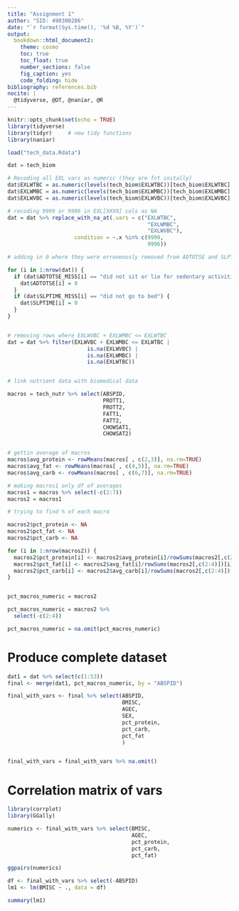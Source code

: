 ```yaml
---
title: "Assignment 1"
author: "SID: 490300286"
date: "`r format(Sys.time(), '%d %B, %Y')`"
output: 
  bookdown::html_document2: 
    theme: cosmo
    toc: true
    toc_float: true
    number_sections: false
    fig_caption: yes
    code_folding: hide
bibliography: references.bib  
nocite: | 
  @tidyverse, @DT, @naniar, @R
---
```


```r
knitr::opts_chunk$set(echo = TRUE)
library(tidyverse)
library(tidyr)     # new tidy functions
library(naniar)

load("tech_data.Rdata")
```

```r
dat = tech_biom

# Recoding all EXL vars as numeric (they are fct initally)
dat$EXLWTBC = as.numeric(levels(tech_biom$EXLWTBC))[tech_biom$EXLWTBC] 
dat$EXLWMBC = as.numeric(levels(tech_biom$EXLWMBC))[tech_biom$EXLWMBC]
dat$EXLWVBC = as.numeric(levels(tech_biom$EXLWVBC))[tech_biom$EXLWVBC]

# recoding 9999 or 9996 in EXL[XXXX] cols as NA
dat = dat %>% replace_with_na_at(.vars = c("EXLWTBC",
                                            "EXLWMBC",
                                            "EXLWVBC"),
                     condition = ~.x %in% c(9999,
                                            9996))

# adding in 0 where they were erroneously removed from ADTOTSE and SLPTIME vars

for (i in 1:nrow(dat)) {
  if (dat$ADTOTSE_MISS[i] == "did not sit or lie for sedentary activities in the last week") {
    dat$ADTOTSE[i] = 0
  }
  if (dat$SLPTIME_MISS[i] == "did not go to bed") {
    dat$SLPTIME[i] = 0
  }
}


# removing rows where EXLWVBC + EXLWMBC <= EXLWTBC
dat = dat %>% filter(EXLWVBC + EXLWMBC <= EXLWTBC |
                         is.na(EXLWVBC) | 
                         is.na(EXLWMBC) |
                         is.na(EXLWTBC))


# link nutrient data with biomedical data

macros = tech_nutr %>% select(ABSPID,
                              PROTT1,
                              PROTT2,
                              FATT1,
                              FATT2,
                              CHOWSAT1,
                              CHOWSAT2)


# gettin average of macros
macros$avg_protein <- rowMeans(macros[ , c(2,3)], na.rm=TRUE)
macros$avg_fat <- rowMeans(macros[ , c(4,5)], na.rm=TRUE)
macros$avg_carb <- rowMeans(macros[ , c(6,7)], na.rm=TRUE)

# making macros1 only df of averages
macros1 = macros %>% select(-c(2:7))
macros2 = macros1

# trying to find % of each macro

macros2$pct_protein <- NA
macros2$pct_fat <- NA
macros2$pct_carb <- NA

for (i in 1:nrow(macros2)) {
  macros2$pct_protein[i] <- macros2$avg_protein[i]/rowSums(macros2[,c(2:4)])[i]
  macros2$pct_fat[i] <- macros2$avg_fat[i]/rowSums(macros2[,c(2:4)])[i]
  macros2$pct_carb[i] <- macros2$avg_carb[i]/rowSums(macros2[,c(2:4)])[i]
}


pct_macros_numeric = macros2

pct_macros_numeric = macros2 %>% 
  select(-c(2:4))

pct_macros_numeric = na.omit(pct_macros_numeric)


```

# Produce complete dataset

```r
dat1 = dat %>% select(c(1:53))
final <- merge(dat1, pct_macros_numeric, by = "ABSPID")

final_with_vars <- final %>% select(ABSPID,
                                    BMISC,
                                    AGEC,
                                    SEX,
                                    pct_protein,
                                    pct_carb,
                                    pct_fat
                                    )


final_with_vars = final_with_vars %>% na.omit()
```


# Correlation matrix of vars

```r
library(corrplot)
library(GGally)

numerics <- final_with_vars %>% select(BMISC,
                                       AGEC,
                                       pct_protein,
                                       pct_carb,
                                       pct_fat)

ggpairs(numerics)
```



```r
df <- final_with_vars %>% select(-ABSPID)
lm1 <- lm(BMISC ~ ., data = df)

summary(lm1)
```





